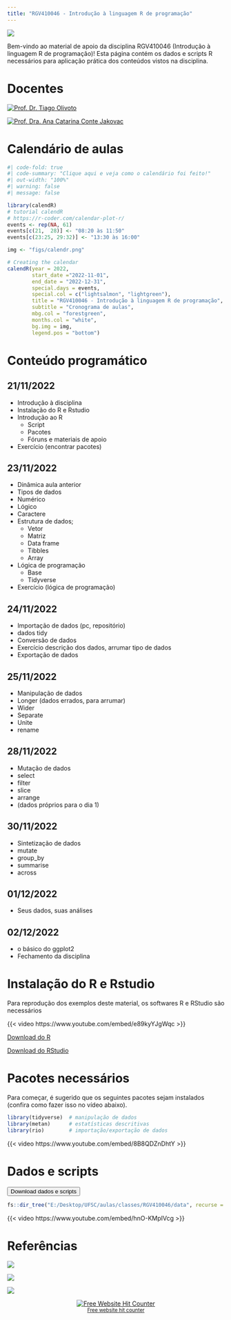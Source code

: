 ```yaml
---
title: "RGV410046 - Introdução à linguagem R de programação"
---
```


![](figs/bem-vindo.png)

Bem-vindo ao material de apoio da disciplina RGV410046 (Introdução à linguagem R de programação)! Esta página contém os dados e scripts R necessários para aplicação prática dos conteúdos vistos na disciplina.

# Docentes

::: {layout-ncol="2"}
[![Prof. Dr. Tiago Olivoto](figs/olivoto.png)](https://olivoto.netlify.app/)

[![Prof. Dra. Ana Catarina Conte Jakovac](figs/catarina.jpg)](http://lattes.cnpq.br/6851033339458776)
:::

# Calendário de aulas

```r
#| code-fold: true
#| code-summary: "Clique aqui e veja como o calendário foi feito!"
#| out-width: "100%"
#| warning: false
#| message: false

library(calendR)
# tutorial calendR
# https://r-coder.com/calendar-plot-r/
events <- rep(NA, 61)
events[c(21,  28)] <- "08:20 às 11:50"
events[c(23:25, 29:32)] <- "13:30 às 16:00"

img <- "figs/calendr.png"

# Creating the calendar
calendR(year = 2022,
        start_date ="2022-11-01",
        end_date = "2022-12-31",
        special.days = events,
        special.col = c("lightsalmon", "lightgreen"),
        title = "RGV410046 - Introdução à linguagem R de programação", 
        subtitle = "Cronograma de aulas",
        mbg.col = "forestgreen",            
        months.col = "white",
        bg.img = img,
        legend.pos = "bottom")
```

# Conteúdo programático
## 21/11/2022

-   Introdução à disciplina
-   Instalação do R e Rstudio
-   Introdução ao R
    -   Script
    -   Pacotes
    -   Fóruns e materiais de apoio
-   Exercício (encontrar pacotes)

## 23/11/2022 

-   Dinâmica aula anterior
-   Tipos de dados
-   Numérico
-   Lógico
-   Caractere
-   Estrutura de dados;
    -   Vetor
    -   Matriz
    -   Data frame
    -   Tibbles
    -   Array
-   Lógica de programação
    -   Base
    -   Tidyverse
-   Exercício (lógica de programação)

## 24/11/2022 

-   Importação de dados (pc, repositório)
-   dados tidy
-   Conversão de dados
-   Exercício descrição dos dados, arrumar tipo de dados
-   Exportação de dados

## 25/11/2022

-   Manipulação de dados
-   Longer (dados errados, para arrumar)
-   Wider
-   Separate
-   Unite
-   rename

## 28/11/2022
-   Mutação de dados
-   select
-   filter
-   slice
-   arrange
-   (dados próprios para o dia 1)

## 30/11/2022
-   Sintetização de dados
-   mutate
-   group_by
-   summarise
-   across

## 01/12/2022
-   Seus dados, suas análises

## 02/12/2022
-   o básico do ggplot2
-   Fechamento da disciplina


# Instalação do R e Rstudio

Para reprodução dos exemplos deste material, os softwares R e RStudio são necessários

{{< video https://www.youtube.com/embed/e89kyYJgWqc >}}

<a class="btn btn-success" href="https://cran.r-project.org/bin/windows/base/" target="_blank"><i class="fa fa-save"></i> Download do R</a>

<a class="btn btn-success" href="https://www.rstudio.com/products/rstudio/download/" target="_blank"><i class="fa fa-save"></i> Download do RStudio</a>

# Pacotes necessários

Para começar, é sugerido que os seguintes pacotes sejam instalados (confira como fazer isso no vídeo abaixo).

```r
library(tidyverse)  # manipulação de dados
library(metan)      # estatísticas descritivas
library(rio)        # importação/exportação de dados
```

{{< video https://www.youtube.com/embed/8B8QDZnDhtY >}}

# Dados e scripts

<a href="https://downgit.github.io/#/home?url=https://github.com/TiagoOlivoto/classes/tree/master/RGV410046" target="_blank" rel="noopener"> <button class="btn btn-success"><i class="fa fa-save"></i> Download dados e scripts</button> </a>

```r
fs::dir_tree("E:/Desktop/UFSC/aulas/classes/RGV410046/data", recurse = 1)
```

{{< video https://www.youtube.com/embed/hnO-KMpIVcg >}}

# Referências

::: {layout-ncol="3"}
[![](figs/eambr.png)](https://bendeivide.github.io/book-eambr01/)

[![](figs/book_olivoto.png)](https://tiagoolivoto.github.io/e-bookr/index.html)

[![](figs/r4ds.png)](https://r4ds.had.co.nz/)
:::

```{=html}
<div align='center'><a href='https://www.free-website-hit-counter.com'><img src='https://www.free-website-hit-counter.com/c.php?d=9&id=138603&s=2' border='0' alt='Free Website Hit Counter'></a><br / ><small><a href='https://www.free-website-hit-counter.com' title="Free Website Hit Counter">Free website hit counter</a></small></div>
```
